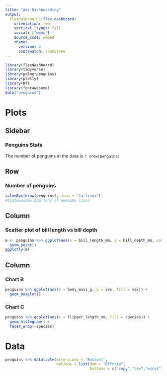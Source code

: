 ```yaml
---
title: "Adv Dashboarding"
output: 
  flexdashboard::flex_dashboard:
    orientation: row
    vertical_layout: fill
    social: ["menu"]
    source_code: embed
    theme:
      version: 4
      bootswatch: sandstone
---
```


```r
library(flexdashboard)
library(tidyverse)
library(palmerpenguins)
library(plotly)
library(DT)
library(fontawesome)
data("penguins")
```

Plots {data-navmenu="Pages"}
=========================================================

Sidebar{.sidebar}
---------------------------------------------------------
### Penguins Stats

The number of penguins in the data is `r nrow(penguins)`

Row
---------------------------------------------------------

### Number of penguins

```r
valueBox(nrow(penguins), icon = "fa-linux")
#fontawesome.com tons of awesome icons
```


Column {.tabset}
-----------------------------------------------------------------------

### Scatter plot of bill length vs bill depth

```r
a <- penguins %>% ggplot(aes(x = bill_length_mm, y = bill_depth_mm, color = species)) +
  geom_point()
ggplotly(a)
```

Column {data-width=350}
-----------------------------------------------------------------------

### Chart B

```r
penguins %>% ggplot(aes(x = body_mass_g, y = sex, fill = sex)) +
  geom_boxplot()
```

### Chart C

```r
penguins %>% ggplot(aes(x = flipper_length_mm, fill = species)) +
  geom_histogram() +
  facet_wrap(~species)
```

Data {data-navmenu="Pages"}
=========================================================
```r
penguins %>% datatable(extensions = "Buttons",
                       options = list(dom = "Blfrtip",
                                      buttons = c("copy","csv","excel","pdf","print")))
```


